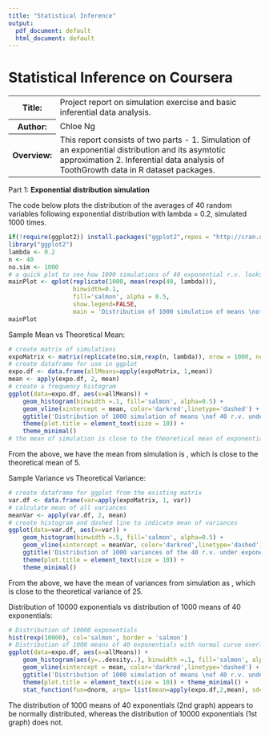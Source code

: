 ```yaml
---
title: "Statistical Inference"
output:
  pdf_document: default
  html_document: default
---
```


<html>
<body>
  <h1>Statistical Inference on Coursera</h1>
  <table><tr>
    <th>Title:</th>
    <td>Project report on simulation exercise and basic inferential data analysis.</td>
    </tr><tr>
    <th>Author:</th> 
    <td>Chloe Ng</td>
    </tr><tr>
    <th>Overview:</th>
    <td>This report consists of two parts - 1. Simulation of an exponential distribution and its asymtotic approximation 2. Inferential data analysis of ToothGrowth data in R dataset packages.</td>
  </tr></table>
    
  <p>Part 1: <strong>Exponential distribution simulation</strong></p>
  
  <p>The code below plots the distribution of the averages of 40 random variables following exponential distribution with lambda = 0.2, simulated 1000 times.</p>
  
```r
if(!require(ggplot2)) install.packages("ggplot2",repos = "http://cran.us.r-project.org")
library("ggplot2")
lambda <- 0.2
n <- 40
no.sim <- 1000
# a quick plot to see how 1000 simulations of 40 exponential r.v. looks like
mainPlot <- qplot(replicate(1000, mean(rexp(40, lambda))),
                  binwidth=0.1, 
                  fill='salmon', alpha = 0.5,
                  show.legend=FALSE,
                  main = 'Distribution of 1000 simulation of means \nof 40 r.v. under exponential distribution') 
mainPlot
```
  <p>Sample Mean vs Theoretical Mean:</p>

```r
# create matrix of simulations 
expoMatrix <- matrix(replicate(no.sim,rexp(n, lambda)), nrow = 1000, ncol = 40, byrow = TRUE) # 1000 simulation of 'expo'
# create dataframe for use in ggplot
expo.df <- data.frame(allMeans=apply(expoMatrix, 1,mean))
mean <- apply(expo.df, 2, mean)
# create a frequency histogram
ggplot(data=expo.df, aes(x=allMeans)) + 
    geom_histogram(binwidth =.1, fill='salmon', alpha=0.5) + 
    geom_vline(xintercept = mean, color='darkred',linetype='dashed') + 
    ggtitle('Distribution of 1000 simulation of means \nof 40 r.v. under exponential distribution') + 
    theme(plot.title = element_text(size = 10)) + 
    theme_minimal()
# the mean of simulation is close to the theoretical mean of exponentials
```
  <p>From the above, we have the mean from simulation is <!--rinline mean -->, which is close to 
     the theoretical mean of 5.</p>

  <p>Sample Variance vs Theoretical Variance:</p>
  
```r
# create dataframe for ggplot from the existing matrix 
var.df <- data.frame(var=apply(expoMatrix, 1, var))
# calculate mean of all variances 
meanVar <- apply(var.df, 2, mean)
# create histogram and dashed line to indicate mean of variances
ggplot(data=var.df, aes(x=var)) + 
    geom_histogram(binwidth =.5, fill='salmon', alpha=0.5) + 
    geom_vline(xintercept = meanVar, color='darkred',linetype='dashed') + 
    ggtitle('Distribution of 1000 variances of the 40 r.v. under exponential distribution') + 
    theme(plot.title = element_text(size = 10)) + 
    theme_minimal()
```
    
  <p>From the above, we have the mean of variances from simulation as <!--rinline meanVar -->, which is close to 
     the theoretical variance of 25.</p>

  <p>Distribution of 10000 exponentials vs distribution of 1000 means of 40 exponentials:</p>
  
```r
# Distribution of 10000 exponentials
hist(rexp(10000), col='salmon', border = 'salmon')
# Distribution of 1000 means of 40 exponentials with normal curve overlayed 
ggplot(data=expo.df, aes(x=allMeans)) + 
    geom_histogram(aes(y=..density..), binwidth =.1, fill='salmon', alpha=0.5) + 
    geom_vline(xintercept = mean, color='darkred',linetype='dashed') + 
    ggtitle('Distribution of 1000 simulation of means \nof 40 r.v. under exponential distribution') + 
    theme(plot.title = element_text(size = 10)) + theme_minimal() + 
    stat_function(fun=dnorm, args= list(mean=apply(expo.df,2,mean), sd=apply(expo.df, 2, sd)))
```

  <p>The distribution of 1000 means of 40 exponentials (2nd graph) appears to be normally distributed, whereas the distribution of 10000 exponentials (1st graph) does not.</p>
  </body></html>
